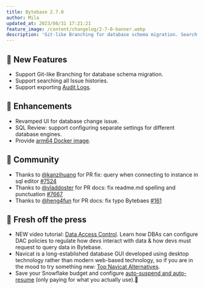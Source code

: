 ```yaml
---
title: Bytebase 2.7.0
author: Mila
updated_at: 2023/08/31 17:21:21
feature_image: /content/changelog/2-7-0-banner.webp
description: 'Git-like Branching for database schema migration. Search all Issue histories. Export Audit Logs.'
---
```


## 🚀 New Features

- Support Git-like Branching for database schema migration.
- Support searching all Issue histories.
- Support exporting [Audit Logs](/security/audit-log/).

## 🎄 Enhancements

- Revamped UI for database change issue.
- SQL Review: support configuring separate settings for different database engines.
- Provide [arm64 Docker image](/get-started/self-host/).

## 🎠 Community

- Thanks to [@kanzihuang](https://github.com/kanzihuang) for PR fix: query when connecting to instance in sql editor [#7524](https://github.com/bytebase/bytebase/pull/7524)
- Thanks to [@vladdoster](https://github.com/vladdoster) for PR docs: fix readme.md spelling and punctuation [#7667](https://github.com/bytebase/bytebase/pull/7667)
- Thanks to [@heng4fun](https://github.com/heng4fun) for PR docs: fix typo Bytebaes [#161](https://github.com/bytebase/bytebase.com/pull/161)

## 📰 Fresh off the press

- NEW video tutorial: [Data Access Control](https://youtu.be/yXo559a1Lpc?si=4TzPaKNQWhmiqZV1). Learn how DBAs can configure DAC policies to regulate how devs interact with data & how devs must request to query data in Bytebase.
- Navicat is a long-established database GUI developed using desktop technology rather than modern web-based technology, so if you are in the mood to try something new: [Top Navicat Alternatives](/blog/top-navicat-alternative/).
- Save your Snowflake budget and configure [auto-suspend and auto-resume](/blog/what-is-snowflake-auto-suspend-auto-resume/) (only paying for what you actually use).💸

<IncludeBlock url="/docs/get-started/install/install-upgrade"></IncludeBlock>
